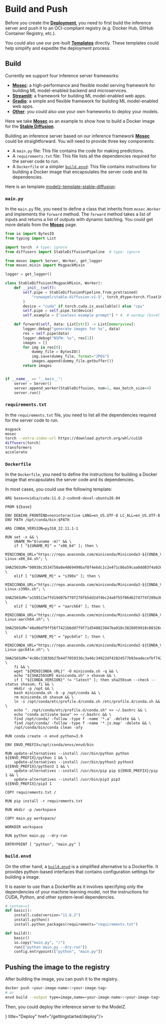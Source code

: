 # Build and Push

Before you create the [**Deployment**](../concepts/deployment), you need to first build the inference server and push it to an OCI-compliant registry (e.g. Docker Hub, GitHub Container Registry, etc.).

You could also use our pre-built [**Templates**](../frameworks/templates) directly. These templates could help simplify and expedite the deployment process.

## Build

Currently we support four inference server frameworks:

- [**Mosec**](../frameworks/mosec): a high-performance and flexible model serving framework for building ML model-enabled backend and microservices.
- [**Streamlit**](../frameworks/streamlit): a framework for building ML model-enabled web apps.
- [**Gradio**](../frameworks/gradio): a simple and flexible framework for building ML model-enabled web apps.
- [**Other**](../frameworks/other): you could also use your own frameworks to deploy your models.

Here we take [**Mosec**](../frameworks/mosec) as an example to show how to build a Docker image for the [**Stable Diffusion**](../frameworks/mosec/stable-diffusion).

Building an inference server based on our inference framework [**Mosec**](../frameworks/mosec) could be straightforward. You will need to provide three key components:

- A `main.py` file: This file contains the code for making predictions.
- A `requirements.txt` file: This file lists all the dependencies required for the server code to run.
- A `Dockerfile` or a simpler [`build.envd`](https://envd.tensorchord.ai/guide/getting-started.html): This file contains instructions for building a Docker image that encapsulates the server code and its dependencies.

Here is an template [modelz-template-stable-diffusion](https://github.com/tensorchord/modelz-template-stable-diffusion):

### `main.py`

In the `main.py` file, you need to define a class that inherits from `mosec.Worker` and implements the `forward` method. The `forward` method takes a list of inputs and returns a list of outputs with dynamic batching. You could get more details from the [**Mosec**](../frameworks/mosec) page.

```python
from io import BytesIO
from typing import List

import torch  # type: ignore
from diffusers import StableDiffusionPipeline  # type: ignore

from mosec import Server, Worker, get_logger
from mosec.mixin import MsgpackMixin

logger = get_logger()

class StableDiffusion(MsgpackMixin, Worker):
    def __init__(self):
        self.pipe = StableDiffusionPipeline.from_pretrained(
            "runwayml/stable-diffusion-v1-5", torch_dtype=torch.float16
        )
        device = "cuda" if torch.cuda.is_available() else "cpu"
        self.pipe = self.pipe.to(device)
        self.example = ["useless example prompt"] * 4  # warmup (bs=4)

    def forward(self, data: List[str]) -> List[memoryview]:
        logger.debug("generate images for %s", data)
        res = self.pipe(data)
        logger.debug("NSFW: %s", res[1])
        images = []
        for img in res[0]:
            dummy_file = BytesIO()
            img.save(dummy_file, format="JPEG")
            images.append(dummy_file.getbuffer())
        return images


if __name__ == "__main__":
    server = Server()
    server.append_worker(StableDiffusion, num=1, max_batch_size=4)
    server.run()
```

### `requirements.txt`

In the `requirements.txt` file, you need to list all the dependencies required for the server code to run.

```bash
msgpack
mosec
torch --extra-index-url https://download.pytorch.org/whl/cu116
diffusers[torch]
transformers
accelerate
```

### `Dockerfile`

In the `Dockerfile`, you need to define the instructions for building a Docker image that encapsulates the server code and its dependencies.

In most cases, you could use the following template:

```docker
ARG base=nvidia/cuda:11.6.2-cudnn8-devel-ubuntu20.04

FROM ${base}

ENV DEBIAN_FRONTEND=noninteractive LANG=en_US.UTF-8 LC_ALL=en_US.UTF-8
ENV PATH /opt/conda/bin:$PATH

ARG CONDA_VERSION=py310_22.11.1-1

RUN set -x && \
    UNAME_M="$(uname -m)" && \
    if [ "${UNAME_M}" = "x86_64" ]; then \
        MINICONDA_URL="https://repo.anaconda.com/miniconda/Miniconda3-${CONDA_VERSION}-Linux-x86_64.sh"; \
        SHA256SUM="00938c3534750a0e4069499baf8f4e6dc1c2e471c86a59caa0dd03f4a9269db6"; \
    elif [ "${UNAME_M}" = "s390x" ]; then \
        MINICONDA_URL="https://repo.anaconda.com/miniconda/Miniconda3-${CONDA_VERSION}-Linux-s390x.sh"; \
        SHA256SUM="a150511e7fd19d07b770f278fb5dd2df4bc24a8f55f06d6274774f209a36c766"; \
    elif [ "${UNAME_M}" = "aarch64" ]; then \
        MINICONDA_URL="https://repo.anaconda.com/miniconda/Miniconda3-${CONDA_VERSION}-Linux-aarch64.sh"; \
        SHA256SUM="48a96df9ff56f7421b6dd7f9f71d548023847ba918c3826059918c08326c2017"; \
    elif [ "${UNAME_M}" = "ppc64le" ]; then \
        MINICONDA_URL="https://repo.anaconda.com/miniconda/Miniconda3-${CONDA_VERSION}-Linux-ppc64le.sh"; \
        SHA256SUM="4c86c3383bb27b44f7059336c3a46c34922df42824577b93eadecefbf7423836"; \
    fi && \
    wget "${MINICONDA_URL}" -O miniconda.sh -q && \
    echo "${SHA256SUM} miniconda.sh" > shasum && \
    if [ "${CONDA_VERSION}" != "latest" ]; then sha256sum --check --status shasum; fi && \
    mkdir -p /opt && \
    bash miniconda.sh -b -p /opt/conda && \
    rm miniconda.sh shasum && \
    ln -s /opt/conda/etc/profile.d/conda.sh /etc/profile.d/conda.sh && \
    echo ". /opt/conda/etc/profile.d/conda.sh" >> ~/.bashrc && \
    echo "conda activate base" >> ~/.bashrc && \
    find /opt/conda/ -follow -type f -name '*.a' -delete && \
    find /opt/conda/ -follow -type f -name '*.js.map' -delete && \
    /opt/conda/bin/conda clean -afy

RUN conda create -n envd python=3.9

ENV ENVD_PREFIX=/opt/conda/envs/envd/bin

RUN update-alternatives --install /usr/bin/python python ${ENVD_PREFIX}/python 1 && \
    update-alternatives --install /usr/bin/python3 python3 ${ENVD_PREFIX}/python3 1 && \
    update-alternatives --install /usr/bin/pip pip ${ENVD_PREFIX}/pip 1 && \
    update-alternatives --install /usr/bin/pip3 pip3 ${ENVD_PREFIX}/pip3 1

COPY requirements.txt /

RUN pip install -r requirements.txt

RUN mkdir -p /workspace

COPY main.py workspace/

WORKDIR workspace

RUN python main.py --dry-run

ENTRYPOINT [ "python", "main.py" ]
```

### `build.envd` 

On the other hand, a [`build.envd`](https://envd.tensorchord.ai/guide/getting-started.html) is a simplified alternative to a Dockerfile. It provides python-based interfaces that contains configuration settings for building a image. 

It is easier to use than a Dockerfile as it involves specifying only the dependencies of your machine learning model, not the instructions for CUDA, Python, and other system-level dependencies.

```python
# syntax=v1
def basic():
    install.cuda(version="11.6.2")
    install.python()
    install.python_packages(requirements="requirements.txt")

def build():
    basic()
    io.copy("main.py", "/")
    run(["python main.py --dry-run"])
    config.entrypoint(["python", "main.py"])
```

## Pushing the image to the registry

After building the image, you can push it to the registry. 

```bash
docker push <your-image-name>:<your-image-tag>
# or
envd build --output type=image,name=<your-image-name>:<your-image-tag>,push=true
```

Then, you could deploy the inference server to the ModelZ.


<Cards>
  <Card icon={<svg xmlns="http://www.w3.org/2000/svg" fill="none" viewBox="0 0 24 24" strokeWidth={1.5} stroke="currentColor" className="w-6 h-6">
  <path strokeLinecap="round" strokeLinejoin="round" d="M9.813 15.904L9 18.75l-.813-2.846a4.5 4.5 0 00-3.09-3.09L2.25 12l2.846-.813a4.5 4.5 0 003.09-3.09L9 5.25l.813 2.846a4.5 4.5 0 003.09 3.09L15.75 12l-2.846.813a4.5 4.5 0 00-3.09 3.09zM18.259 8.715L18 9.75l-.259-1.035a3.375 3.375 0 00-2.455-2.456L14.25 6l1.036-.259a3.375 3.375 0 002.455-2.456L18 2.25l.259 1.035a3.375 3.375 0 002.456 2.456L21.75 6l-1.035.259a3.375 3.375 0 00-2.456 2.456zM16.894 20.567L16.5 21.75l-.394-1.183a2.25 2.25 0 00-1.423-1.423L13.5 18.75l1.183-.394a2.25 2.25 0 001.423-1.423l.394-1.183.394 1.183a2.25 2.25 0 001.423 1.423l1.183.394-1.183.394a2.25 2.25 0 00-1.423 1.423z" />
</svg>
} title="Deploy" href="/gettingstarted/deploy"/>
</Cards>

